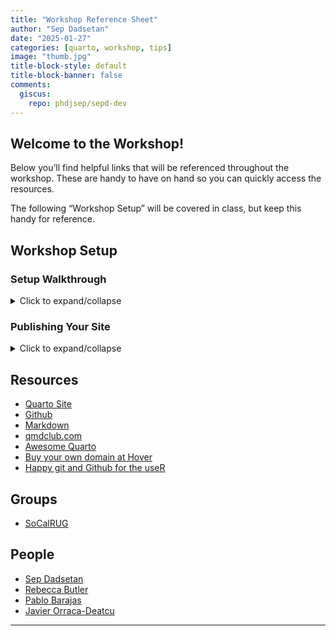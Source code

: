 ```yaml
---
title: "Workshop Reference Sheet"
author: "Sep Dadsetan"
date: "2025-01-27"
categories: [quarto, workshop, tips]
image: "thumb.jpg"
title-block-style: default
title-block-banner: false
comments:
  giscus: 
    repo: phdjsep/sepd-dev
---
```


## Welcome to the Workshop!

Below you'll find helpful links that will be referenced throughout the workshop. These are handy to have on hand so you can quickly access the resources.

::: {.callout-note}
The following "Workshop Setup" will be covered in class, but keep this handy for reference.
:::

## Workshop Setup

### Setup Walkthrough
<details>
  <summary>Click to expand/collapse</summary>
  
  1. Login in to your Github account

2. Navigate to the following template repo [Repo Template](https://github.com/phdjsep/gh-pages-quarto-portfolio-template)

3. Click on "Use this template" -> "Create new repo"

4. In "Repository name", give it the following `<username>.github.io`

5. "Create Repository"

6. Launch codespace (this will take a ~2.5 minutes)

7. Once ready...check that quarto is installed -> in terminal `quarto --version`

8. If good, type `quarto create` and you will see something like below:

```bash
(base) > quarto create
? Create › project
? Type › website
? Directory › ./
? Title (./) › "<Enter a title for your site>"
Creating project at ...:
  - Created _quarto.yml
  - Created index.qmd
  - Created about.qmd
  - Created styles.css
```

9. Run `quarto preview` to see a preview of your basic site!
  
</details>


### Publishing Your Site 

<details>
    <summary>Click to expand/collapse</summary>

We need to setup the Github repo to render the site from the `gh_pages` branch.

If it's a fresh repository, you won't have a `gh_pages` branch.
So, first we need to create an empty one. To do so, run the following code:

```bash
git checkout --orphan gh-pages
git reset --hard # make sure all changes are committed before running this!
git commit --allow-empty -m "Initialising gh-pages branch"
git push origin gh-pages
```

- After you finish this, go back to the main branch by running `git checkout main`.
This must be completed **before** you run `quarto publish`!

- Go to our Repo -> "Settings" -> Pages -> Create from branch and make sure `gh-pages` is selected.

Ta-da! 🎉 Site is published!

</details>


## Resources

- [Quarto Site](https://quarto.org)
- [Github](https://www.github.com)
- [Markdown](https://www.markdownguide.org/)
- [qmdclub.com](https://www.qmdclub.com)
- [Awesome Quarto](https://github.com/mcanouil/awesome-quarto)
- [Buy your own domain at Hover](https://hover.com/uYAUiF80)
- [Happy git and Github for the useR](https://happygitwithr.com/)

## Groups

- [SoCalRUG](https://www.meetup.com/socal-rug/)

## People

- [Sep Dadsetan](https://www.linkedin.com/in/sepdadsetan/)
- [Rebecca Butler](https://www.linkedin.com/in/rebecca-butler-4b0166a0/)
- [Pablo Barajas](https://www.linkedin.com/in/pabloibarajas/)
- [Javier Orraca-Deatcu](https://www.linkedin.com/in/orraca/)

---

<script src="https://giscus.app/client.js"
        data-repo="phdjsep/sepd-dev"
        data-repo-id="R_kgDOIsJ6VA"
        data-category="General"
        data-category-id="DIC_kwDOIsJ6VM4CTVJc"
        data-mapping="pathname"
        data-strict="0"
        data-reactions-enabled="1"
        data-emit-metadata="0"
        data-input-position="top"
        data-theme="preferred_color_scheme"
        data-lang="en"
        data-loading="lazy"
        crossorigin="anonymous"
        async>
</script>